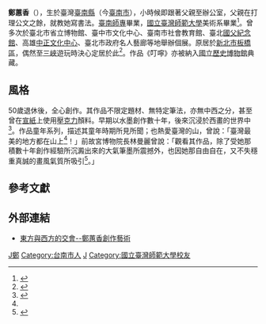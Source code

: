 {{Infobox artist
| name             = 鄭蕙香
| image            =
| image_size       =
| caption          =
| birth_date       = {{birth_year_and_age|1947}}
| birth_place      = [[中華民國|中華民國]][[臺灣省|臺灣省]][[臺南縣|臺南縣]]<br>（今[[臺南市|臺南市]]）
| nationality      = {{ROC}}
| education        = 藝術學學士
| alma_mater       = [[國立臺灣師範大學|國立臺灣師範大學]]
| notable_works    = 《叮嚀》
| style            =
| awards           =
| elected          =
}}
{{Infobox EPW
| educate =
*臺南縣立白河國小
*臺灣省立臺南師範專科學校
*[[國立臺灣師範大學|國立臺灣師範大學]]美術系
| past =
{{citation needed|
*展覽經歷：
**1982年 台北省立博物館 台中文化中心 台南社會教育館
**1986年 台中文化中心 台南文化中心 台北華視藝術中心
**1992年 台北市孟焦畫坊個展
**1993年 台南市文化中心個展
**2001年 台北國父紀念館德明藝廊個展 高雄中正文化中心個展
**2003年 台北市政府名人藝術畫廊個展 法國巴黎MISS CHINA BEAUTY ROOM個展
**2006年 台灣師大美術系65級八人聯展 上海海上山藝術中心聯展
**2007年 海山人體畫室第一屆畫展[國家圖書館124電子報第45期]</ref>
**2010年 新莊客旅人文藝術館<遊走時空>鄭蕙香個展
**2011年 國父紀念館德明藝廊  <塵風，行遠>鄭蕙香個展
**2012年 三峽梅樹月<喜上眉梢>鄭蕙香的生活風景
**2014年 台南文化中心鄭蕙香個展
|time=2015-03-13}}
| work =
}}
'''鄭蕙香'''（{{bd|1947年||||}}），生於臺灣[[臺南縣|臺南縣]]（今[[臺南市|臺南市]]），小時候即跟著父親至辦公室，父親在打理公文之餘，就教她寫書法。[[臺南師專|臺南師專]]畢業，[[國立臺灣師範大學|國立臺灣師範大學]]美術系畢業<ref>{{cite web|url=http://www.taiwanhot.net/portal.php?mod=view&aid=47841|title=鄭蕙香個展　8日起在臺南文化中心第2藝廊展出|publisher=臺灣好新聞報|author=吳順永|date=2014-08-02|accessdate=2015-06-04|archive-date=2015-06-07|archive-url=https://web.archive.org/web/20150607120542/http://www.taiwanhot.net/portal.php?mod=view&aid=47841|dead-url=yes}}</ref>。曾多次於臺北市省立博物館、臺中市文化中心、臺南市社會教育館、臺北[[國父紀念館|國父紀念館]]、高雄[[中正文化中心|中正文化中心]]、臺北市政府名人藝廊等地舉辦個展。原居於[[新北市|新北市]][[板橋區_(台灣)|板橋區]]，偶然至[[三峽區|三峽]]遊玩時決心定居於此<ref name="藍染">{{cite web|url=http://artist-map.ntpc.gov.tw/pages/detail.aspx?Node=4297&Page=9247&Index=1&WID=189da8f6-c178-4222-a0c8-8bed36bbc94f|title=鄭蕙香|publisher=新北市藝術家地圖|accessdate=2015-05-31|archive-date=2015-06-07|archive-url=https://web.archive.org/web/20150607121548/http://artist-map.ntpc.gov.tw/pages/detail.aspx?Node=4297&Page=9247&Index=1&WID=189da8f6-c178-4222-a0c8-8bed36bbc94f|dead-url=no}}</ref>。作品《叮嚀》亦被納入[[國立歷史博物館|國立歷史博物館]]典藏。

==風格==
50歲退休後，全心創作。其作品不限定題材、無特定筆法，亦無中西之分，甚至曾在[[宣紙|宣紙]]上使用[[壓克力|壓克力]]顏料。早期以水墨創作數十年，後來沉浸於西畫的世界中<ref>{{cite web|url=http://hhcheng1215.pixnet.net/blog/post/49999367-%E6%88%91%E7%8F%8D%E6%83%9C%E9%84%AD%E8%95%99%E9%A6%99%E5%89%B5%E4%BD%9C%E7%9A%84%E6%AF%8F%E4%B8%80%E5%A4%A9--%E6%9E%97%E6%9B%BC%E9%BA%97-|title=我珍惜鄭蕙香創作的每一天|author=林曼麗|publisher=東方與西方的交會--鄭蕙香創作藝術|date=2011-03-23|accessdate=2015-05-31|archive-date=2015-06-07|archive-url=https://web.archive.org/web/20150607120917/http://hhcheng1215.pixnet.net/blog/post/49999367-%E6%88%91%E7%8F%8D%E6%83%9C%E9%84%AD%E8%95%99%E9%A6%99%E5%89%B5%E4%BD%9C%E7%9A%84%E6%AF%8F%E4%B8%80%E5%A4%A9--%E6%9E%97%E6%9B%BC%E9%BA%97-|dead-url=no}}</ref>。作品童年系列，描述其童年時期所見所聞；也熱愛臺灣的山，曾說：「臺灣最美的地方都在山上<ref name="藍染"/>！」前故宮博物院長林曼麗曾說：「觀看其作品，除了受她那積數十年創作經驗所沉澱出來的大氣筆墨所震撼外，也因她那自由自在，又不失穩重真誠的畫風氣質所吸引<ref>{{cite web|url=http://www.e-go.org.tw/e-go/news_detail.asp?CateID=1&NewsID=26278|title=鄭蕙香個展|author=林忠平|publisher=俊逸文教基金會|date=2014-08-04|accessdate=2015-05-31|archive-date=2015-06-07|archive-url=https://web.archive.org/web/20150607121257/http://www.e-go.org.tw/e-go/news_detail.asp?CateID=1&NewsID=26278|dead-url=no}}</ref>。」

==參考文獻==
{{reflist}}

==外部連結==
*[http://hhcheng1215.pixnet.net 東方與西方的交會--鄭蕙香創作藝術] {{Wayback|url=http://hhcheng1215.pixnet.net/ |date=20190614055405 }}

[[Category:臺灣藝術家|J鄭]]
[[Category:台南市人|Category:台南市人]]
[[Category:鄭姓|J]]
[[Category:國立臺灣師範大學校友|Category:國立臺灣師範大學校友]]